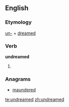 ==English==

===Etymology===
[[un-]] + [[dreamed]]

===Verb===
'''undreamed'''

# {{alternative spelling of|[[undreamt]]}}

===Anagrams===
* [[maundered#English|maundered]]

[[te:undreamed]]
[[zh:undreamed]]